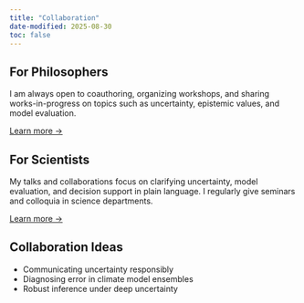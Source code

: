 ```yaml
---
title: "Collaboration"
date-modified: 2025-08-30
toc: false
---
```


## For Philosophers
I am always open to coauthoring, organizing workshops, and sharing works-in-progress on topics such as uncertainty, epistemic values, and model evaluation.  

[Learn more →](for-philosophers.qmd)

## For Scientists
My talks and collaborations focus on clarifying uncertainty, model evaluation, and decision support in plain language. I regularly give seminars and colloquia in science departments.  

[Learn more →](for-scientists.qmd)

## Collaboration Ideas
- Communicating uncertainty responsibly  
- Diagnosing error in climate model ensembles  
- Robust inference under deep uncertainty  
